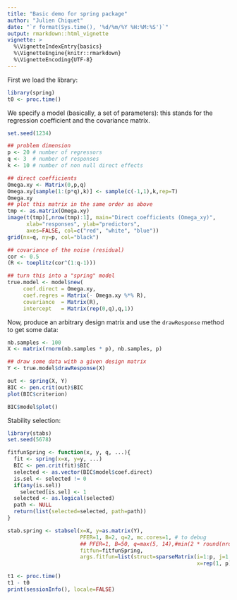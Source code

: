 ```yaml
---
title: "Basic demo for spring package"
author: "Julien Chiquet"
date: "`r format(Sys.time(), '%d/%m/%Y %H:%M:%S')`"
output: rmarkdown::html_vignette
vignette: >
  %\VignetteIndexEntry{basics}
  %\VignetteEngine{knitr::rmarkdown}
  %\VignetteEncoding{UTF-8}
---
```


First we load the library:
```r
library(spring)
t0 <- proc.time()
```

We specify a model (basically, a set of parameters): this stands for the regression coefficient and the covariance matrix.

```r
set.seed(1234)

## problem dimension
p <- 20 # number of regressors
q <- 3  # number of responses
k <- 10 # number of non null direct effects

## direct coefficients
Omega.xy <- Matrix(0,p,q)
Omega.xy[sample(1:(p*q),k)] <- sample(c(-1,1),k,rep=T)
Omega.xy
## plot this matrix in the same order as above
tmp <- as.matrix(Omega.xy)
image(t(tmp)[,nrow(tmp):1], main="Direct coefficients (Omega_xy)",
      xlab="responses", ylab="predictors",
      axes=FALSE, col=c("red", "white", "blue"))
grid(nx=q, ny=p, col="black")

## covariance of the noise (residual)
cor <- 0.5
(R <- toeplitz(cor^(1:q-1)))

## turn this into a "spring" model
true.model <- model$new(
     coef.direct = Omega.xy,
     coef.regres = Matrix(- Omega.xy %*% R),
     covariance  = Matrix(R),
     intercept   = Matrix(rep(0,q),q,1))
```

Now, produce an arbitrary design matrix and use the `drawResponse` method to get some data:
```r
nb.samples <- 100
X <- matrix(rnorm(nb.samples * p), nb.samples, p)

## draw some data with a given design matrix
Y <- true.model$drawResponse(X)
```

```r
out <- spring(X, Y)
BIC <- pen.crit(out)$BIC
plot(BIC$criterion)
```

```r
BIC$model$plot()
```

Stability selection:
```r
library(stabs)
set.seed(5678)

fitfunSpring <- function(x, y, q, ...){
  fit <- spring(x=x, y=y, ...)
  BIC <- pen.crit(fit)$BIC
  selected <- as.vector(BIC$model$coef.direct)
  is.sel <- selected != 0
  if(any(is.sel))
    selected[is.sel] <- 1
  selected <- as.logical(selected)
  path <- NULL
  return(list(selected=selected, path=path))
}

stab.spring <- stabsel(x=X, y=as.matrix(Y),
                       PFER=1, B=2, q=2, mc.cores=1, # to debug
                       ## PFER=1, B=50, q=max(5, 14),#min(2 * round(nrow(X)/log(ncol(X))/10)*10, ncol(X))),
                       fitfun=fitfunSpring,
                       args.fitfun=list(struct=sparseMatrix(i=1:p, j=1:p,
                                                            x=rep(1, p))))
```

```r
t1 <- proc.time()
t1 - t0
print(sessionInfo(), locale=FALSE)
```
